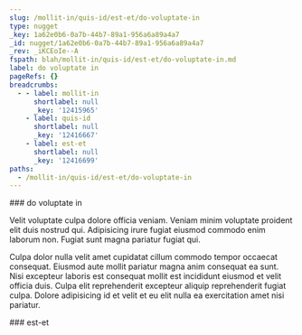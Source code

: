 ```yaml
---
slug: /mollit-in/quis-id/est-et/do-voluptate-in
type: nugget
_key: 1a62e0b6-0a7b-44b7-89a1-956a6a89a4a7
_id: nugget/1a62e0b6-0a7b-44b7-89a1-956a6a89a4a7
_rev: _iKCEoIe--A
fspath: blah/mollit-in/quis-id/est-et/do-voluptate-in.md
label: do voluptate in
pageRefs: {}
breadcrumbs:
  - - label: mollit-in
      shortlabel: null
      _key: '12415965'
    - label: quis-id
      shortlabel: null
      _key: '12416667'
    - label: est-et
      shortlabel: null
      _key: '12416699'
paths:
  - /mollit-in/quis-id/est-et/do-voluptate-in
---
```


<NuggetArea>
<Nugget slug="/mollit-in/quis-id/est-et/do-voluptate-in" type="nugget" _key="1a62e0b6-0a7b-44b7-89a1-956a6a89a4a7" _id="nugget/1a62e0b6-0a7b-44b7-89a1-956a6a89a4a7" _rev="_iKCEoIe--A" fspath="blah/mollit-in/quis-id/est-et/do-voluptate-in.md" label="do voluptate in" paths="/mollit-in/quis-id/est-et/do-voluptate-in">
<NuggetBody>
### do voluptate in

Velit voluptate culpa dolore officia veniam. Veniam minim voluptate proident elit duis nostrud qui. Adipisicing irure fugiat eiusmod commodo enim laborum non. Fugiat sunt magna pariatur fugiat qui.

Culpa dolor nulla velit amet cupidatat cillum commodo tempor occaecat consequat. Eiusmod aute mollit pariatur magna anim consequat ea sunt. Nisi excepteur laboris est consequat mollit est incididunt eiusmod et velit officia duis. Culpa elit reprehenderit excepteur aliquip reprehenderit fugiat culpa. Dolore adipisicing id et velit et eu elit nulla ea exercitation amet nisi pariatur.

</NuggetBody>
<Breadcrumbs>
<Crumbs>
<Crumb _key="12415965" label="mollit-in" /><Crumb _key="12416667" label="quis-id" /><Crumb _key="12416699" label="est-et" />
</Crumbs>
</Breadcrumbs>
</Nugget>

<NuggetsInbound>
</NuggetsInbound>
<NuggetsOutbound>
</NuggetsOutbound>
</NuggetArea>
<PassagesInbound>
<Passage direction="inbound" type="passage" _key="12416699" _id="passage/12416699" _rev="_iKCEoIe---" label="est-et" passage="est-et" fspath="blah/mollit-in/quis-id/est-et" paths="/mollit-in/quis-id/est-et" slug="/mollit-in/quis-id/est-et">
<NuggetBody>
### est-et

</NuggetBody>
<Breadcrumbs>
<Crumbs>
<Crumb _key="12415965" label="mollit-in" /><Crumb _key="12416667" label="quis-id" />
</Crumbs>
</Breadcrumbs>
</Passage>

</PassagesInbound>
<PassagesOutbound>
</PassagesOutbound>